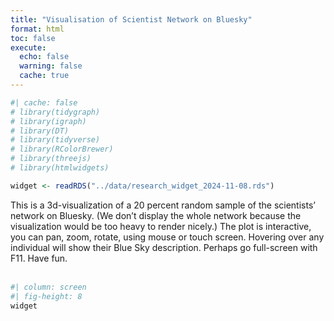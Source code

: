 ```yaml
---
title: "Visualisation of Scientist Network on Bluesky"
format: html
toc: false
execute:
  echo: false
  warning: false
  cache: true
---
```


```r
#| cache: false
# library(tidygraph)
# library(igraph)
# library(DT)
# library(tidyverse)
# library(RColorBrewer)
# library(threejs)
# library(htmlwidgets)
```

```r
widget <- readRDS("../data/research_widget_2024-11-08.rds")
```

This is a 3d-visualization of a 20 percent random sample of the scientists' network on Bluesky. (We don't display the whole network because the visualization would be too heavy to render nicely.) The plot is interactive, you can pan, zoom, rotate, using mouse or touch screen. Hovering over any individual will show their Blue Sky description. Perhaps go full-screen with F11. Have fun.
\
\

```r
#| column: screen
#| fig-height: 8
widget
```